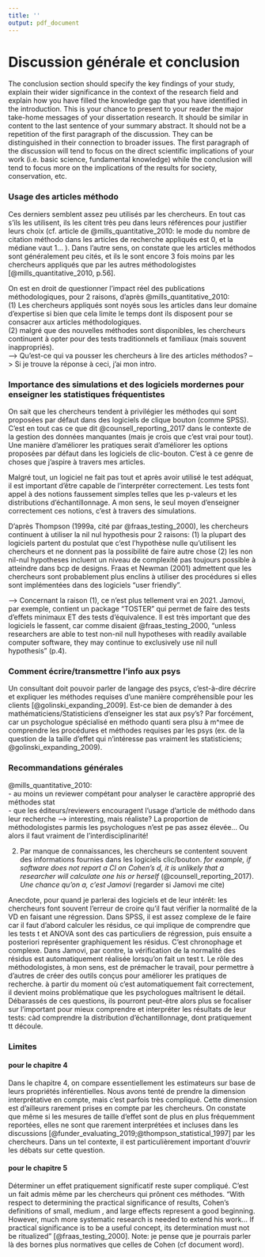 ```yaml
---
title: ''
output: pdf_document
---
```


# Discussion générale et conclusion

The conclusion section should specify the key findings of your study, explain their wider significance in the context of the research field and explain how you have filled the knowledge gap that you have identified in the introduction. This is your chance to present to your reader the major take-home messages of your dissertation research. It should be similar in content to the last sentence of your summary abstract. It should not be a repetition of the first paragraph of the discussion. They can be distinguished in their connection to broader issues. The first paragraph of the discussion will tend to focus on the direct scientific implications of your work (i.e. basic science, fundamental knowledge) while the conclusion will tend to focus more on the implications of the results for society, conservation, etc.


### Usage des articles méthodo

Ces derniers semblent assez peu utilisés par les chercheurs. En tout cas s'ils les utilisent, ils les citent très peu dans leurs références pour justifier leurs choix (cf. article de @mills_quantitative_2010: le mode du nombre de citation méthodo dans les articles de recherche appliqués est 0, et la médiane vaut 1... ). Dans l'autre sens, on constate que les articles méthodos sont généralement peu cités, et ils le sont encore 3 fois moins par les chercheurs appliqués que par les autres méthodologistes [@mills_quantitative_2010, p.56]. 

On est en droit de questionner l'impact réel des publications méthodologiques, pour 2 raisons, d'après @mills_quantitative_2010:  
(1) Les chercheurs appliqués sont noyés sous les articles dans leur domaine d'expertise si bien que cela limite le temps dont ils disposent pour se consacrer aux articles méthodologiques.   
(2) malgré que des nouvelles méthodes sont disponibles, les chercheurs continuent à opter pour des tests traditionnels et familiaux (mais souvent inappropriés).  
--> Qu'est-ce qui va pousser les chercheurs à lire des articles méthodos? 
--> Si je trouve la réponse à ceci, j'ai mon intro.

### Importance des simulations et des logiciels mordernes pour enseigner les statistiques fréquentistes

On sait que les chercheurs tendent à privilégier les méthodes qui sont proposées par défaut dans des logiciels de clique bouton (comme SPSS). C'est en tout cas ce que dit @counsell_reporting_2017 dans le contexte de la gestion des données manquantes (mais je crois que c'est vrai pour tout). Une manière d'améliorer les pratiques serait d'améliorer les options proposées par défaut dans les logiciels de clic-bouton. C'est à ce genre de choses que j'aspire à travers mes articles. 

Malgré tout, un logiciel ne fait pas tout et après avoir utilisé le test adéquat, il est important d'être capable de l'interpréter correctement. Les tests font appel à des notions faussement simples telles que les p-valeurs et les distributions d'échantillonnage. A mon sens, le seul moyen d'enseigner correctement ces notions, c'est à travers des simulations. 

D'après Thompson (1999a, cité par @fraas_testing_2000), les chercheurs continuent à utiliser la nil nul hypothesis pour 2 raisons:  (1) la plupart des logiciels partent du postulat que c'est l'hypothèse nulle qu'utilisent les chercheurs et ne donnent pas la possibilité de faire autre chose  (2) les non nil-nul hypotheses incluent un niveau de complexité pas toujours possible à atteindre dans bcp de designs.  Fraas et Newman (2001) admettent que les chercheurs sont probablement plus enclins à utiliser des procédures si elles sont implémentées dans des logiciels "user friendly".

--> Concernant la raison (1), ce n'est plus tellement vrai en 2021. Jamovi, par exemple, contient un package "TOSTER" qui permet de faire des tests d'effets minimaux ET des tests d'équivalence. Il est très important que des logiciels le fassent, car comme disaient @fraas_testing_2000, "unless researchers are able to test non-nil null hypotheses with readily available computer software, they may continue to exclusively use nil null hypothesis" (p.4). 

### Comment écrire/transmettre l'info aux psys
Un consultant doit pouvoir parler de langage des psycs, c'est-à-dire décrire et expliquer les méthodes requises d'une manière compréhensible pour les clients [@golinski_expanding_2009]. Est-ce bien de demander à des mathématiciens/Statisticiens d'enseigner les stat aux psy's? Par forcément, car un psychologue spécialisé en méthodo quanti sera plsu à m^mee de comprendre les procédures et méthodes requises par les psys (ex. de la question de la taille d'effet qui n'intéresse pas vraiment les statisticiens; @golinski_expanding_2009). 

### Recommandations générales

@mills_quantitative_2010:  
- au moins un reviewer compétant pour analyser le caractère approprié des méthodes stat  
- que les éditeurs/reviewers encouragent l'usage d'article de méthodo dans leur recherche
--> interesting, mais réaliste? La proportion de méthodologistes parmis les psychologues n'est pe pas assez élevée... Ou alors il faut vraiment de l'interdisciplinarité!

2) Par manque de connaissances, les chercheurs se contentent souvent des informations fournies dans les logiciels clic/bouton. *for example, if software does not report a CI on Cohen's $d$, it is unlikely that a researcher will calculate one his or herself* (@counsell_reporting_2017). *Une chance qu'on a, c'est Jamovi* (regarder si Jamovi me cite)


Anecdote, pour quand je parlerai des logiciels et de leur intérêt: les chercheurs font souvent l'erreur de croire qu'il faut vérifier la normalité de la VD en faisant une régression. Dans SPSS, il est assez complexe de le faire car il faut d'abord calculer les résidus, ce qui implique de comprendre que les tests t et ANOVA sont des cas particuliers de régression, puis ensuite a posteriori représenter graphiquement les résidus. C'est chronophage et complexe. Dans Jamovi, par contre, la vérification de la normalité des résidus est automatiquement réalisée lorsqu'on fait un test t. Le rôle des méthodologistes, à mon sens, est de prémacher le travail, pour permettre à d'autres de créer des outils conçus pour améliorer les pratiques de recherche. à partir du moment où c'est automatiquement fait correctement, il devient moins problématique que les psychologues maîtrisent le détail. Débarassés de ces questions, ils pourront peut-être alors plus se focaliser sur l'important pour mieux comprendre et interpréter les résultats de leur tests: càd comprendre la distribution d'échantillonnage, dont pratiquement tt découle.

### Limites

#### pour le chapitre 4

Dans le chapitre 4, on compare essentiellement les estimateurs sur base de leurs propriétés inférentielles. Nous avons tenté de prendre la dimension interprétative en compte, mais c'est parfois très compliqué. Cette dimension est d'ailleurs rarement prises en compte par les chercheurs. On constate que même si les mesures de taille d'effet sont de plus en plus fréquemment reportées, elles ne sont que rarement interprétées et incluses dans les discussions [@funder_evaluating_2019;@thompson_statistical_1997] par les chercheurs. Dans un tel contexte, il est particulièrement important d'ouvrir les débats sur cette question.

#### pour le chapitre 5

Déterminer un effet pratiquement significatif reste super compliqué. C'est un fait admis même par les chercheurs qui prônent ces méthodes. "With respect to determining the practical significance of results, Cohen's definitions of small, medium , and large effects represent a good beginning. However, much more systematic research is needed to extend his work... If practical significance is to be a useful concept, its determination must not be ritualized" [@fraas_testing_2000]. Note: je pense que je pourrais parler là des bornes plus normatives que celles de Cohen (cf document word).

